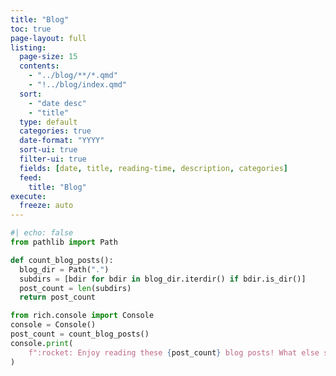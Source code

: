 ```yaml
---
title: "Blog"
toc: true
page-layout: full
listing:
  page-size: 15
  contents:
    - "../blog/**/*.qmd"
    - "!../blog/index.qmd"
  sort:
    - "date desc"
    - "title"
  type: default
  categories: true
  date-format: "YYYY"
  sort-ui: true
  filter-ui: true
  fields: [date, title, reading-time, description, categories]
  feed:
    title: "Blog"
execute:
  freeze: auto
---
```


```python
#| echo: false
from pathlib import Path

def count_blog_posts():
  blog_dir = Path(".")
  subdirs = [bdir for bdir in blog_dir.iterdir() if bdir.is_dir()]
  post_count = len(subdirs)
  return post_count
```

```python
from rich.console import Console
console = Console()
post_count = count_blog_posts()
console.print(
    f":rocket: Enjoy reading these {post_count} blog posts! What else should I write about?"
)
```
